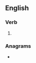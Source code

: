 ==English==

===Verb===
{{head|en|verb form}}

# {{en-third-person singular of|outclass}}

===Anagrams===
* {{anagrams|en|a=acelossstu|cassoulets|lost causes}}